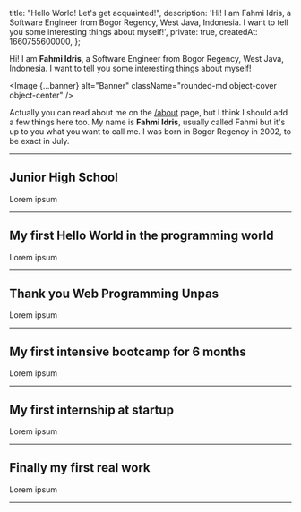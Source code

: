 

  title: "Hello World! Let's get acquainted!",
  description:
    'Hi! I am Fahmi Idris, a Software Engineer from Bogor Regency, West Java, Indonesia. I want to tell you some interesting things about myself!',
  private: true,
  createdAt: 1660755600000,
};

Hi! I am **Fahmi Idris**, a Software Engineer from Bogor Regency, West Java, Indonesia. I want to tell you some interesting things about myself!

<Image {...banner} alt="Banner" className="rounded-md object-cover object-center" />

Actually you can read about me on the [/about](/about) page, but I think I should add a few things here too. My name is **Fahmi Idris**, usually called Fahmi but it's up to you what you want to call me. I was born in Bogor Regency in 2002, to be exact in July.

---

## Junior High School

Lorem ipsum

---

## My first Hello World in the programming world

Lorem ipsum

---

## Thank you Web Programming Unpas

Lorem ipsum

---

## My first intensive bootcamp for 6 months

Lorem ipsum

---

## My first internship at startup

Lorem ipsum

---

## Finally my first real work

Lorem ipsum

---

